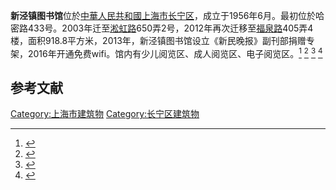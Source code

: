 '''新泾镇图书馆'''位於[[中華人民共和國|中華人民共和國]][[上海市|上海市]][[长宁区|长宁区]]，成立于1956年6月。最初位於哈密路433号。2003年迁至[[淞虹路|淞虹路]]650弄2号，2012年再次迁移至[[福泉路|福泉路]]405弄4楼，面积918.8平方米，2013年，新泾镇图书馆设立《新民晚报》副刊部捐赠专架，2016年开通免费wifi。馆内有少儿阅览区、成人阅览区、电子阅览区。<ref>{{cite web|url=http://www.shcn.gov.cn/art/2020/1/14/art_7343_553469.html|title=上海长宁区门户网站 社区 新泾镇举办老年大学学员书画展|website=www.shcn.gov.cn}}</ref>
<ref>{{cite web|url=https://new.qq.com/omn/20180224/20180224B0PIWX.html|title=新泾镇图书馆共享工程3月排片表来啦-腾讯网|website=new.qq.com}}</ref>
<ref>{{cite web|url=http://city.eastday.com/gk/20190822/u1ai12775552.html|title=长宁新泾镇:社区少儿人才辈出 乐器大赛带来听觉盛宴-区域频道-东方网|website=city.eastday.com}}</ref>
<ref>{{cite web|url=http://www.sohu.com/a/422123944_775334|title=【好书推荐】2020年10月新泾镇图书馆图书推荐_贺大宝|website=www.sohu.com}}</ref>

==参考文献==
{{reflist}}

[[Category:上海市建筑物|Category:上海市建筑物]]
[[Category:长宁区建筑物|Category:长宁区建筑物]]